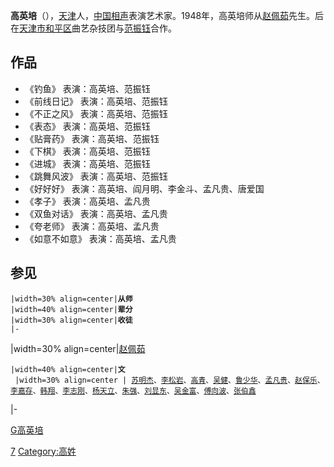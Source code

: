 '''高英培'''（{{bd|1927年||2002年|2月14日|G高英培}}），[[天津|天津]]人，[[中国|中国]][[相声|相声]]表演艺术家。1948年，高英培师从[[赵佩茹|赵佩茹]]先生。后在[[天津市|天津市]][[和平区_(天津市)|和平区]]曲艺杂技团与[[范振钰|范振钰]]合作。

== 作品 ==
*《钓鱼》 表演：高英培、范振钰
*《前线日记》 表演：高英培、范振钰
*《不正之风》 表演：高英培、范振钰
*《表态》 表演：高英培、范振钰
*《贴膏药》 表演：高英培、范振钰
*《下棋》 表演：高英培、范振钰
*《进城》 表演：高英培、范振钰
*《跳舞风波》 表演：高英培、范振钰
*《好好好》 表演：高英培、阎月明、李金斗、孟凡贵、唐爱国
*《孝子》 表演：高英培、孟凡贵
*《双鱼对话》 表演：高英培、孟凡贵
*《夸老师》 表演：高英培、孟凡贵
*《如意不如意》 表演：高英培、孟凡贵
==参见==
{{start box}}
 |width=30% align=center|'''从师'''
 |width=40% align=center|'''辈分'''
 |width=30% align=center|'''收徒'''
 |-
|width=30% align=center|[[赵佩茹|赵佩茹]]
 |width=40% align=center|'''文'''<br />
 |width=30% align=center | [[苏明杰|苏明杰]]、[[李松岩|李松岩]]、[[高青|高青]]、[[吴健|吴健]]、[[鲁少华|鲁少华]]、[[孟凡贵|孟凡贵]]、[[赵保乐|赵保乐]]、[[李嘉存|李嘉存]]、[[韩翔|韩翔]]、[[李志刚|李志刚]]、[[杨天立|杨天立]]、[[朱强|朱强]]、[[刘显东|刘显东]]、[[吴金富|吴金富]]、[[傅向波|傅向波]]、[[张伯鑫|张伯鑫]]
|-
{{end box}}
{{十大笑星}}

{{Authority control}}
[[Category:相声演员|7]]
[[category:天津人|G高英培]]
[[Category:高姓|Category:高姓]]